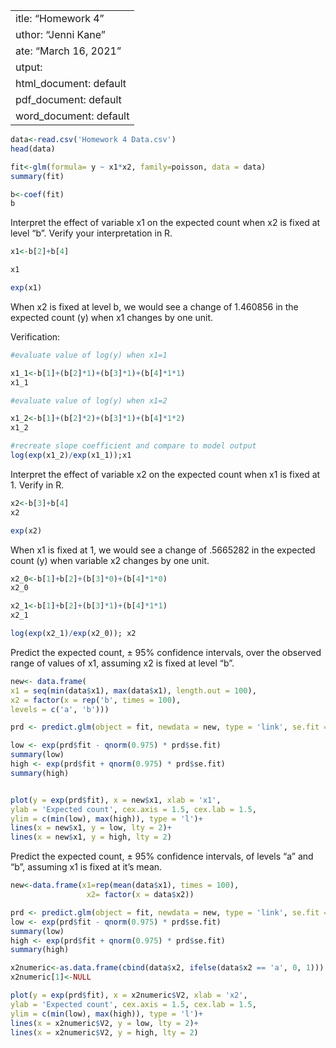  ---
title: "Homework 4"
author: "Jenni Kane"
date: "March 16, 2021"
output:
  html_document: default
  pdf_document: default
  word_document: default
---

```{r}
data<-read.csv('Homework 4 Data.csv')
head(data)
```
```{r}
fit<-glm(formula= y ~ x1*x2, family=poisson, data = data)
summary(fit)
```
```{r}
b<-coef(fit)
b
```

Interpret the effect of variable x1 on the expected count when x2 is fixed at level "b". Verify your
interpretation in R.
```{r}
x1<-b[2]+b[4]
```
```{r}
x1
```
```{r}
exp(x1)
```

When x2 is fixed at level b, we would see a change of 1.460856 in the expected count (y) when x1 changes by one unit.

Verification:
```{r}
#evaluate value of log(y) when x1=1

x1_1<-b[1]+(b[2]*1)+(b[3]*1)+(b[4]*1*1)
x1_1
```

```{r}
#evaluate value of log(y) when x1=2

x1_2<-b[1]+(b[2]*2)+(b[3]*1)+(b[4]*1*2)
x1_2
```
```{r}
#recreate slope coefficient and compare to model output
log(exp(x1_2)/exp(x1_1));x1
```


Interpret the effect of variable x2 on the expected count when x1 is fixed at 1. Verify in R. 
```{r}
x2<-b[3]+b[4]
x2
```
```{r}
exp(x2)
```
When x1 is fixed at 1, we would see a change of .5665282 in the expected count (y) when variable x2 changes by one unit.

```{r}
x2_0<-b[1]+b[2]+(b[3]*0)+(b[4]*1*0)
x2_0
```

```{r}
x2_1<-b[1]+b[2]+(b[3]*1)+(b[4]*1*1)
x2_1
```

```{r}
log(exp(x2_1)/exp(x2_0)); x2
```

Predict the expected count, ± 95% confidence intervals, over the observed range of values of x1, assuming
x2 is fixed at level "b".
```{r}
new<- data.frame(
x1 = seq(min(data$x1), max(data$x1), length.out = 100),
x2 = factor(x = rep('b', times = 100),
levels = c('a', 'b')))

prd <- predict.glm(object = fit, newdata = new, type = 'link', se.fit = T)

low <- exp(prd$fit - qnorm(0.975) * prd$se.fit)
summary(low)
high <- exp(prd$fit + qnorm(0.975) * prd$se.fit)
summary(high)


plot(y = exp(prd$fit), x = new$x1, xlab = 'x1',
ylab = 'Expected count', cex.axis = 1.5, cex.lab = 1.5,
ylim = c(min(low), max(high)), type = 'l')+
lines(x = new$x1, y = low, lty = 2)+
lines(x = new$x1, y = high, lty = 2)
```
Predict the expected count, ± 95% confidence intervals, of levels "a" and "b", assuming x1 is fixed at
it's mean.

```{r}


new<-data.frame(x1=rep(mean(data$x1), times = 100),
                 x2= factor(x = data$x2))

prd <- predict.glm(object = fit, newdata = new, type = 'link', se.fit = T)
low <- exp(prd$fit - qnorm(0.975) * prd$se.fit)
summary(low)
high <- exp(prd$fit + qnorm(0.975) * prd$se.fit)
summary(high)

x2numeric<-as.data.frame(cbind(data$x2, ifelse(data$x2 == 'a', 0, 1)))
x2numeric[1]<-NULL

plot(y = exp(prd$fit), x = x2numeric$V2, xlab = 'x2',
ylab = 'Expected count', cex.axis = 1.5, cex.lab = 1.5,
ylim = c(min(low), max(high)), type = 'l')+
lines(x = x2numeric$V2, y = low, lty = 2)+
lines(x = x2numeric$V2, y = high, lty = 2)
```

